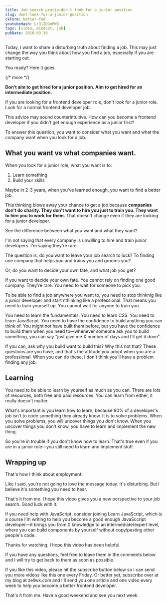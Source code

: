 ```yaml
---
title: Job search protip—don't look for a junior position
slug: dont-look-for-a-junior-position
ckForm: better-fed
youtubeHash: Lr312DGmPWQ
tags: [video, mindset, job]
pubDate: 2018-03-30
---
```


Today, I want to share a disturbing truth about finding a job. This may just change the way you think about how you find a job, especially if you are starting out.

You ready? Here it goes.

{/* more */}

**Don't aim to get hired for a junior position. Aim to get hired for an intermediate position.**

If you are looking for a frontend developer role, don't look for a junior role. Look for a normal frontend developer job.

This advice may sound counterintuitive. How can you become a frontend developer if you didn't get enough experience as a junior first?

To answer this question, you want to consider what you want and what the company want when you look for a job.

## What you want vs what companies want.

When you look for a junior role, what you want is to:

1. Learn something
2. Build your skills

Maybe in 2-3 years, when you've learned enough, you want to find a better job.

This thinking blows away your chance to get a job because **companies don't do charity. They don't want to hire you just to train you. They want to hire you to work for them.** That doesn't change even if they are looking for a junior developer.

See the difference between what you want and what they want?

I'm not saying that every company is unwilling to hire and train junior developers. I'm saying they're rare.

The question is, do you want to leave your job search to luck? To finding one company that helps you and trains you and grooms you?

Or, do you want to decide your own fate, and what job you get?

If you want to decide your own fate. You cannot rely on finding one good company. They're rare. You need to wait for someone to pick you.

To be able to find a job anywhere you want to, you need to stop thinknig like a junior developer and start nthinking like a professional. That means you need to train yourself up. You cannot wait for anyone to train you.

You need to learn the fundamentals. You need to learn CSS. You need to learn JavaScript. You need to have the confidence to build anything you can think of. You might not have built them before, but you have the confidence to build them when you need to—whenever someone ask you to build something, you can say "just give me X number of days and I'll get it done".

If you can, ask why you build want to build this? Why this not that? These questions are you have, and that's the attitude you adopt when you are a professional. When you can do these, I don't think you'll have a problem finding any job.

## Learning

You need to be able to learn by yourself as much as you can. There are lots of resources, both free and paid resources. You can learn from either, it really doesn't matter.

What's important is you learn how to learn, because 90% of a developer's job isn't to code something they already know. It is to solve problems. When you solve problems, you will uncover things you don't know. When you uncover things you don't know, you have to learn and implement the new thing.

So you're in trouble if you don't know how to learn. That's true even if you are in a junior role—you still need to learn and implement stuff.

## Wrapping up

That's how I think about employment.

Like I said, you're not going to love the message today. It's disturbing. But I believe it's something you need to hear.

That's it from me. I hope this video gives you a new perspective to your job search. Good luck with it.

If you need help with JavaScript, consider joining Learn JavaScript, which is a course I'm writing to help you become a good enough JavaSccript developer—it brings you from 0 knowledge to an intermediate/expert level, where you can build components by yourself without copy/pasting other people's code.

Thanks for watching. I hope this video has been helpful.

If you have any questions, feel free to leave them in the comments below and I will try to get back to them as soon as possible.

If you like this video, please hit the subscribe button below so I can send you more videos like this one every Friday. Or better yet, subscribe over at my blog at zellwk.com and I'll send you one article and one video every week to help you become a better frontend developer.

That's it from me. Have a good weekend and see you next week.
